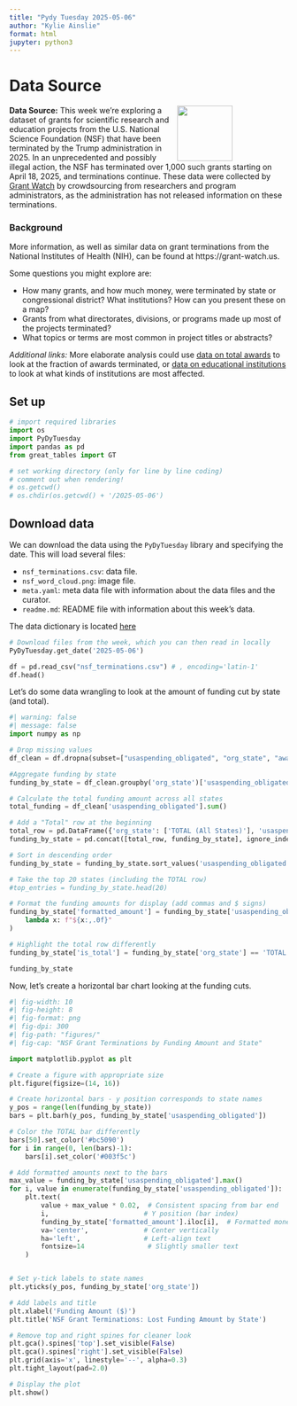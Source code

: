 ```yaml
---
title: "Pydy Tuesday 2025-05-06"
author: "Kylie Ainslie"
format: html
jupyter: python3
---
```


# Data Source
<img src="nsf-word-cloud.png" style="float: right; width: 100px; height: auto; margin-right: 100px;" />

**Data Source:** This week we're exploring a dataset of grants for scientific research and education projects from the U.S. National Science Foundation (NSF) that have been terminated by the Trump administration in 2025. In an unprecedented and possibly illegal action, the NSF has terminated over 1,000 such grants starting on April 18, 2025, and terminations continue. These data were collected by [Grant Watch](https://grant-watch.us/) by crowdsourcing from researchers and program administrators, as the administration has not released information on these terminations.

### Background
More information, as well as similar data on grant terminations from the National Institutes of Health (NIH), can be found at https://grant-watch.us.

Some questions you might explore are:

- How many grants, and how much money, were terminated by state or congressional district? What institutions? How can you present these on a map?
- Grants from what directorates, divisions, or programs made up most of the projects terminated?
- What topics or terms are most common in project titles or abstracts?

*Additional links:*
More elaborate analysis could use [data on total awards](https://www.nsf.gov/about/about-nsf-by-the-numbers) to look at the fraction of awards terminated, or [data on educational institutions](https://nces.ed.gov/ipeds/use-the-data) to look at what kinds of institutions are most affected.

## Set up
```python
# import required libraries
import os
import PyDyTuesday
import pandas as pd
from great_tables import GT

# set working directory (only for line by line coding)
# comment out when rendering!
# os.getcwd()
# os.chdir(os.getcwd() + '/2025-05-06')
```

## Download data
We can download the data using the `PyDyTuesday` library and specifying the date. This will load several files:

- `nsf_terminations.csv`: data file.
- `nsf_word_cloud.png`: image file.
- `meta.yaml`: meta data file with information about the data files and the curator.
- `readme.md`: README file with information about this week's data.

The data dictionary is located [here](https://github.com/rfordatascience/tidytuesday/blob/main/data/2025/2025-05-06/readme.md#data-dictionary)

```python
# Download files from the week, which you can then read in locally
PyDyTuesday.get_date('2025-05-06')

df = pd.read_csv("nsf_terminations.csv") # , encoding='latin-1'
df.head()
```

Let's do some data wrangling to look at the amount of funding cut by state (and total).
```python
#| warning: false
#| message: false
import numpy as np

# Drop missing values
df_clean = df.dropna(subset=["usaspending_obligated", "org_state", "award_type"])

#Aggregate funding by state
funding_by_state = df_clean.groupby('org_state')['usaspending_obligated'].sum().reset_index()

# Calculate the total funding amount across all states
total_funding = df_clean['usaspending_obligated'].sum()

# Add a "Total" row at the beginning
total_row = pd.DataFrame({'org_state': ['TOTAL (All States)'], 'usaspending_obligated': [total_funding]})
funding_by_state = pd.concat([total_row, funding_by_state], ignore_index=True)

# Sort in descending order
funding_by_state = funding_by_state.sort_values('usaspending_obligated', ascending=True)

# Take the top 20 states (including the TOTAL row)
#top_entries = funding_by_state.head(20)

# Format the funding amounts for display (add commas and $ signs)
funding_by_state['formatted_amount'] = funding_by_state['usaspending_obligated'].apply(
    lambda x: f"${x:,.0f}"
)

# Highlight the total row differently
funding_by_state['is_total'] = funding_by_state['org_state'] == 'TOTAL (All States)'

funding_by_state
```

Now, let's create a horizontal bar chart looking at the funding cuts.

```python
#| fig-width: 10
#| fig-height: 8
#| fig-format: png
#| fig-dpi: 300
#| fig-path: "figures/"
#| fig-cap: "NSF Grant Terminations by Funding Amount and State"

import matplotlib.pyplot as plt

# Create a figure with appropriate size
plt.figure(figsize=(14, 16))

# Create horizontal bars - y position corresponds to state names
y_pos = range(len(funding_by_state))
bars = plt.barh(y_pos, funding_by_state['usaspending_obligated'])

# Color the TOTAL bar differently
bars[50].set_color('#bc5090')
for i in range(0, len(bars)-1):
    bars[i].set_color('#003f5c')

# Add formatted amounts next to the bars
max_value = funding_by_state['usaspending_obligated'].max()
for i, value in enumerate(funding_by_state['usaspending_obligated']):
    plt.text(
        value + max_value * 0.02,  # Consistent spacing from bar end
        i,                        # Y position (bar index)
        funding_by_state['formatted_amount'].iloc[i],  # Formatted monetary value
        va='center',              # Center vertically
        ha='left',                # Left-align text
        fontsize=14                # Slightly smaller text
    )


# Set y-tick labels to state names
plt.yticks(y_pos, funding_by_state['org_state'])

# Add labels and title
plt.xlabel('Funding Amount ($)')
plt.title('NSF Grant Terminations: Lost Funding Amount by State')

# Remove top and right spines for cleaner look
plt.gca().spines['top'].set_visible(False)
plt.gca().spines['right'].set_visible(False)
plt.grid(axis='x', linestyle='--', alpha=0.3)
plt.tight_layout(pad=2.0)

# Display the plot
plt.show()

```
